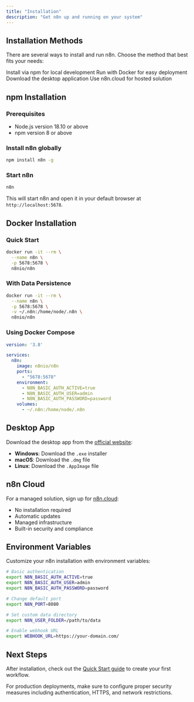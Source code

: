 ```yaml
---
title: "Installation"
description: "Get n8n up and running on your system"
---
```


## Installation Methods

There are several ways to install and run n8n. Choose the method that best fits your needs:

<CardGroup cols={2}>
  <Card title="npm" icon="npm" href="#npm-installation">
    Install via npm for local development
  </Card>
  <Card title="Docker" icon="docker" href="#docker-installation">
    Run with Docker for easy deployment
  </Card>
  <Card title="Desktop App" icon="desktop" href="#desktop-app">
    Download the desktop application
  </Card>
  <Card title="Cloud" icon="cloud" href="#n8n-cloud">
    Use n8n.cloud for hosted solution
  </Card>
</CardGroup>

## npm Installation

### Prerequisites

- Node.js version 18.10 or above
- npm version 8 or above

### Install n8n globally

```bash
npm install n8n -g
```

### Start n8n

```bash
n8n
```

This will start n8n and open it in your default browser at `http://localhost:5678`.

## Docker Installation

### Quick Start

```bash
docker run -it --rm \
  --name n8n \
  -p 5678:5678 \
  n8nio/n8n
```

### With Data Persistence

```bash
docker run -it --rm \
  --name n8n \
  -p 5678:5678 \
  -v ~/.n8n:/home/node/.n8n \
  n8nio/n8n
```

### Using Docker Compose

```yaml
version: '3.8'

services:
  n8n:
    image: n8nio/n8n
    ports:
      - "5678:5678"
    environment:
      - N8N_BASIC_AUTH_ACTIVE=true
      - N8N_BASIC_AUTH_USER=admin
      - N8N_BASIC_AUTH_PASSWORD=password
    volumes:
      - ~/.n8n:/home/node/.n8n
```

## Desktop App

Download the desktop app from the [official website](https://n8n.io/download):

- **Windows**: Download the `.exe` installer
- **macOS**: Download the `.dmg` file
- **Linux**: Download the `.AppImage` file

## n8n Cloud

For a managed solution, sign up for [n8n.cloud](https://n8n.cloud):

- No installation required
- Automatic updates
- Managed infrastructure
- Built-in security and compliance

## Environment Variables

Customize your n8n installation with environment variables:

```bash
# Basic authentication
export N8N_BASIC_AUTH_ACTIVE=true
export N8N_BASIC_AUTH_USER=admin
export N8N_BASIC_AUTH_PASSWORD=password

# Change default port
export N8N_PORT=8080

# Set custom data directory
export N8N_USER_FOLDER=/path/to/data

# Enable webhook URL
export WEBHOOK_URL=https://your-domain.com/
```

## Next Steps

After installation, check out the [Quick Start guide](/quickstart) to create your first workflow.

<Warning>
  For production deployments, make sure to configure proper security measures including authentication, HTTPS, and network restrictions.
</Warning>